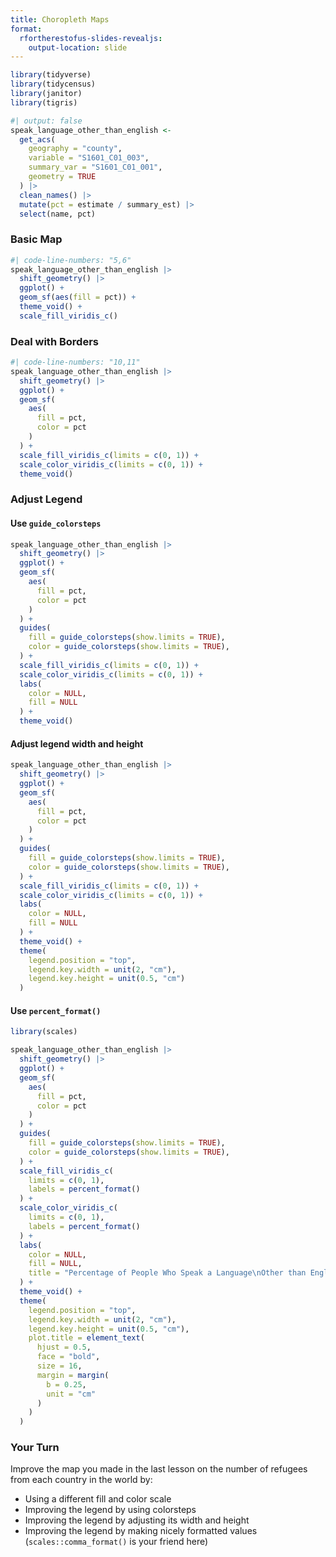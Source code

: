 ```yaml
---
title: Choropleth Maps
format:
  rfortherestofus-slides-revealjs:
    output-location: slide
---
```


```r
library(tidyverse)
library(tidycensus)
library(janitor)
library(tigris)
```

```r
#| output: false
speak_language_other_than_english <-
  get_acs(
    geography = "county",
    variable = "S1601_C01_003",
    summary_var = "S1601_C01_001",
    geometry = TRUE
  ) |>
  clean_names() |>
  mutate(pct = estimate / summary_est) |>
  select(name, pct)
```

### Basic Map

```r
#| code-line-numbers: "5,6"
speak_language_other_than_english |>
  shift_geometry() |>
  ggplot() +
  geom_sf(aes(fill = pct)) +
  theme_void() +
  scale_fill_viridis_c()
```


### Deal with Borders

```r
#| code-line-numbers: "10,11"
speak_language_other_than_english |>
  shift_geometry() |>
  ggplot() +
  geom_sf(
    aes(
      fill = pct,
      color = pct
    )
  ) +
  scale_fill_viridis_c(limits = c(0, 1)) +
  scale_color_viridis_c(limits = c(0, 1)) +
  theme_void()
```

### Adjust Legend

#### Use `guide_colorsteps`

```r
speak_language_other_than_english |>
  shift_geometry() |>
  ggplot() +
  geom_sf(
    aes(
      fill = pct,
      color = pct
    )
  ) +
  guides(
    fill = guide_colorsteps(show.limits = TRUE),
    color = guide_colorsteps(show.limits = TRUE),
  ) +
  scale_fill_viridis_c(limits = c(0, 1)) +
  scale_color_viridis_c(limits = c(0, 1)) +
  labs(
    color = NULL,
    fill = NULL
  ) +
  theme_void()
```

#### Adjust legend width and height

```r
speak_language_other_than_english |>
  shift_geometry() |>
  ggplot() +
  geom_sf(
    aes(
      fill = pct,
      color = pct
    )
  ) +
  guides(
    fill = guide_colorsteps(show.limits = TRUE),
    color = guide_colorsteps(show.limits = TRUE),
  ) +
  scale_fill_viridis_c(limits = c(0, 1)) +
  scale_color_viridis_c(limits = c(0, 1)) +
  labs(
    color = NULL,
    fill = NULL
  ) +
  theme_void() +
  theme(
    legend.position = "top",
    legend.key.width = unit(2, "cm"),
    legend.key.height = unit(0.5, "cm")
  )
```

#### Use `percent_format()`


```r
library(scales)

speak_language_other_than_english |>
  shift_geometry() |>
  ggplot() +
  geom_sf(
    aes(
      fill = pct,
      color = pct
    )
  ) +
  guides(
    fill = guide_colorsteps(show.limits = TRUE),
    color = guide_colorsteps(show.limits = TRUE),
  ) +
  scale_fill_viridis_c(
    limits = c(0, 1),
    labels = percent_format()
  ) +
  scale_color_viridis_c(
    limits = c(0, 1),
    labels = percent_format()
  ) +
  labs(
    color = NULL,
    fill = NULL,
    title = "Percentage of People Who Speak a Language\nOther than English in Each County in the United States"
  ) +
  theme_void() +
  theme(
    legend.position = "top",
    legend.key.width = unit(2, "cm"),
    legend.key.height = unit(0.5, "cm"),
    plot.title = element_text(
      hjust = 0.5,
      face = "bold",
      size = 16,
      margin = margin(
        b = 0.25,
        unit = "cm"
      )
    )
  )
```

### Your Turn {.your-turn}

Improve the map you made in the last lesson on the number of refugees from each country in the world by:

- Using a different fill and color scale
- Improving the legend by using colorsteps
- Improving the legend by adjusting its width and height
- Improving the legend by making nicely formatted values (`scales::comma_format()` is your friend here)